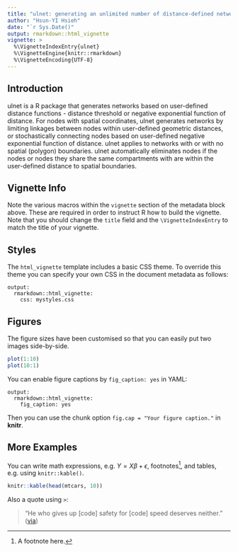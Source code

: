 ```yaml
---
title: "ulnet: generating an unlimited number of distance-defined networks"
author: "Hsun-YI Hsieh"
date: "`r Sys.Date()"
output: rmarkdown::html_vignette
vignette: >
  %\VignetteIndexEntry{ulnet}
  %\VignetteEngine{knitr::rmarkdown}
  %\VignetteEncoding{UTF-8}
---
```


## Introduction
ulnet is a R package that generates networks based on user-defined distance functions - distance threshold or negative exponential function of distance. For nodes with spatial coordinates, ulnet generates networks by limiting linkages between nodes within user-defined geometric distances, or stochastically connecting nodes based on user-defined negative exponential function of distance. ulnet applies to networks with or with no spatial (polygon) boundaries.  ulnet automatically eliminates nodes if the nodes or nodes they share the same compartments with are within the user-defined distance to spatial boundaries.

## Vignette Info

Note the various macros within the `vignette` section of the metadata block above. These are required in order to instruct R how to build the vignette. Note that you should change the `title` field and the `\VignetteIndexEntry` to match the title of your vignette.

## Styles

The `html_vignette` template includes a basic CSS theme. To override this theme you can specify your own CSS in the document metadata as follows:

    output: 
      rmarkdown::html_vignette:
        css: mystyles.css

## Figures

The figure sizes have been customised so that you can easily put two images side-by-side. 

```r
plot(1:10)
plot(10:1)
```

You can enable figure captions by `fig_caption: yes` in YAML:

    output:
      rmarkdown::html_vignette:
        fig_caption: yes

Then you can use the chunk option `fig.cap = "Your figure caption."` in **knitr**.

## More Examples

You can write math expressions, e.g. $Y = X\beta + \epsilon$, footnotes^[A footnote here.], and tables, e.g. using `knitr::kable()`.

```r
knitr::kable(head(mtcars, 10))
```

Also a quote using `>`:

> "He who gives up [code] safety for [code] speed deserves neither."
([via](https://twitter.com/hadleywickham/status/504368538874703872))
